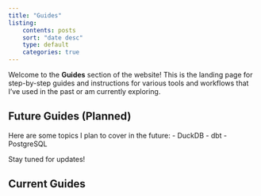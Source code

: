 ```yaml
---
title: "Guides"
listing:
    contents: posts
    sort: "date desc"
    type: default
    categories: true
---
```


Welcome to the **Guides** section of the website! This is the landing page for step-by-step guides and instructions for various tools and workflows that I've used in the past or am currently exploring.

## Future Guides (Planned)

Here are some topics I plan to cover in the future:
- DuckDB
- dbt
- PostgreSQL

Stay tuned for updates!

## Current Guides


